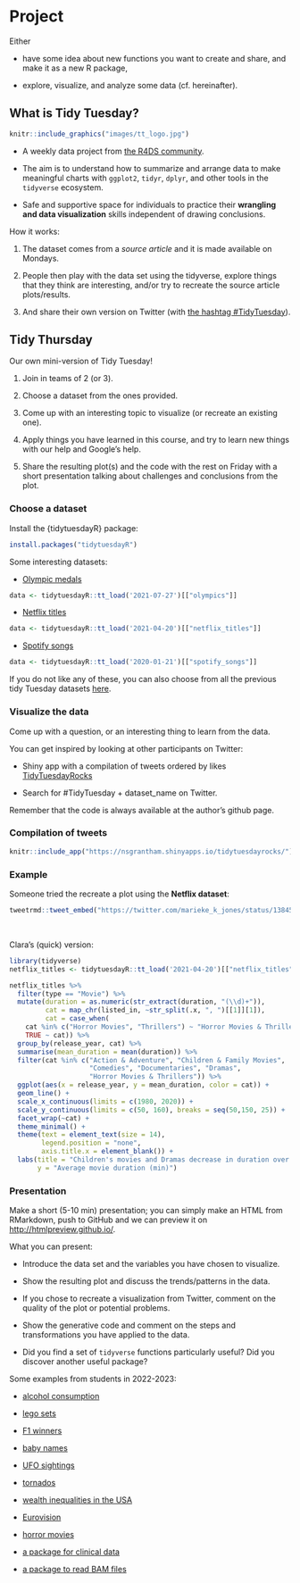 # Project

Either

- have some idea about new functions you want to create and share, and make it as a new R package,

- explore, visualize, and analyze some data (cf. hereinafter).


## What is Tidy Tuesday?

```r
knitr::include_graphics("images/tt_logo.jpg")
```

- A weekly data project from [the R4DS community](https://www.rfordatasci.com/).

- The aim is to understand how to summarize and arrange data to make meaningful charts with `ggplot2`, `tidyr`, `dplyr`, and other tools in the `tidyverse` ecosystem.

- Safe and supportive space for individuals to practice their **wrangling and data visualization** skills independent of drawing conclusions.


How it works:

1. The dataset comes from a *source article* and it is made available on Mondays.

2. People then play with the data set using the tidyverse, explore things that they think are interesting, and/or try to recreate the source article plots/results.

3. And share their own version on Twitter (with [the hashtag #TidyTuesday](https://twitter.com/search?q=%23tidytuesday&src=typed_query)).


## Tidy Thursday

Our own mini-version of Tidy Tuesday!

1. Join in teams of 2 (or 3).

1. Choose a dataset from the ones provided.

1. Come up with an interesting topic to visualize (or recreate an existing one).

1. Apply things you have learned in this course, and try to learn new things with our help and Google's help.

1. Share the resulting plot(s) and the code with the rest on Friday with a short presentation talking about challenges and conclusions from the plot.

### Choose a dataset

Install the {tidytuesdayR} package:

```r
install.packages("tidytuesdayR")
```

Some interesting datasets:

- [Olympic medals](https://github.com/rfordatascience/tidytuesday/blob/master/data/2021/2021-07-27/readme.md)

```r
data <- tidytuesdayR::tt_load('2021-07-27')[["olympics"]]
```

- [Netflix titles](https://github.com/rfordatascience/tidytuesday/blob/master/data/2021/2021-04-20/readme.md)

```r
data <- tidytuesdayR::tt_load('2021-04-20')[["netflix_titles"]]
```

- [Spotify songs](https://github.com/rfordatascience/tidytuesday/blob/master/data/2020/2020-01-21/readme.md)

```r
data <- tidytuesdayR::tt_load('2020-01-21')[["spotify_songs"]]
```

If you do not like any of these, you can also choose from all the previous tidy Tuesday datasets [here](https://github.com/rfordatascience/tidytuesday#datasets). 


### Visualize the data

Come up with a question, or an interesting thing to learn from the data.

You can get inspired by looking at other participants on Twitter:

- Shiny app with a compilation of tweets ordered by likes [TidyTuesdayRocks](https://nsgrantham.shinyapps.io/tidytuesdayrocks/)

- Search for #TidyTuesday + dataset_name on Twitter.

Remember that the code is always available at the author's github page.


### Compilation of tweets

```r
knitr::include_app("https://nsgrantham.shinyapps.io/tidytuesdayrocks/")
```


### Example

Someone tried the recreate a plot using the **Netflix dataset**:

```r
tweetrmd::tweet_embed("https://twitter.com/marieke_k_jones/status/1384560097821614081")
```

<br>

Clara's (quick) version:

```r
library(tidyverse)
netflix_titles <- tidytuesdayR::tt_load('2021-04-20')[["netflix_titles"]]
```

```r
netflix_titles %>%
  filter(type == "Movie") %>%
  mutate(duration = as.numeric(str_extract(duration, "(\\d)+")),
         cat = map_chr(listed_in, ~str_split(.x, ", ")[[1]][1]),
         cat = case_when(
    cat %in% c("Horror Movies", "Thrillers") ~ "Horror Movies & Thrillers",
    TRUE ~ cat)) %>%
  group_by(release_year, cat) %>%
  summarise(mean_duration = mean(duration)) %>%
  filter(cat %in% c("Action & Adventure", "Children & Family Movies",
                    "Comedies", "Documentaries", "Dramas", 
                    "Horror Movies & Thrillers")) %>%
  ggplot(aes(x = release_year, y = mean_duration, color = cat)) +
  geom_line() +
  scale_x_continuous(limits = c(1980, 2020)) +
  scale_y_continuous(limits = c(50, 160), breaks = seq(50,150, 25)) +
  facet_wrap(~cat) +
  theme_minimal() + 
  theme(text = element_text(size = 14),
        legend.position = "none", 
        axis.title.x = element_blank()) +
  labs(title = "Children's movies and Dramas decrease in duration over time", 
       y = "Average movie duration (min)")
```


### Presentation

Make a short (5-10 min) presentation; you can simply make an HTML from RMarkdown, push to GitHub and we can preview it on <http://htmlpreview.github.io/>.

What you can present:

- Introduce the data set and the variables you have chosen to visualize.

- Show the resulting plot and discuss the trends/patterns in the data.

- If you chose to recreate a visualization from Twitter, comment on the quality of the plot or potential problems.

- Show the generative code and comment on the steps and transformations you have applied to the data.

- Did you find a set of `tidyverse` functions particularly useful? Did you discover another useful package?

Some examples from students in 2022-2023:

- [alcohol consumption](presentations/alcohol-consumption.html)

- [lego sets](presentations/lego.html)

- [F1 winners](presentations/f1.html)

- [baby names](presentations/baby-names.html)

- [UFO sightings](presentations/UFO_Sightings.html)

- [tornados](presentations/tornados.html)

- [wealth inequalities in the USA](presentations/wealth-inequalities.html)

- [Eurovision](presentations/TidyTuesday_Eurovision.html)

- [horror movies](presentations/Horror-movies.docx)

- [a package for clinical data](presentations/package-stRoke.html)

- [a package to read BAM files](presentations/package_banalyzer.html)
